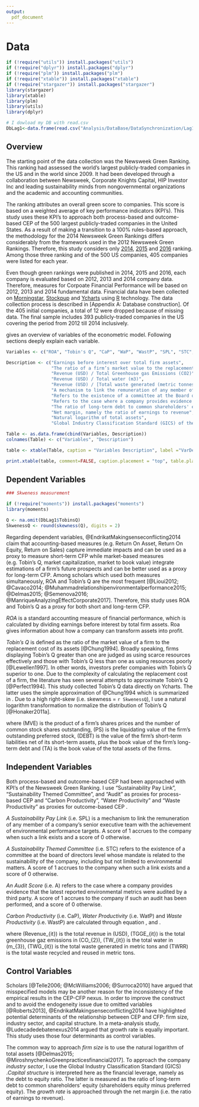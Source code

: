```yaml
---
output:
  pdf_document
---
```

# Data 

```r
if (!require("utils")) install.packages("utils")
if (!require("dplyr")) install.packages("dplyr")
if (!require("plm")) install.packages("plm")
if (!require("xtable")) install.packages("xtable")
if (!require("stargazer")) install.packages("stargazer")
library(stargazer)
library(xtable)
library(plm)
library(utils)
library(dplyr)

# I dowload my DB with read.csv
DbLag1<-data.frame(read.csv("Analysis/DataBase/DataSynchronization/Lag1.csv", sep = ",",stringsAsFactors=FALSE, header = TRUE ))

```


## Overview

The starting point of the data collection was the Newsweek Green Ranking. This ranking had assessed the world’s largest publicly-traded companies in the US and in the world since 2009. It had been developed through a collaboration between Newsweek, Corporate Knights Capital, HIP Investor Inc and leading sustainability minds from nongovernmental organizations and the academic and accounting communities. 

The ranking attributes an overall green score to companies. This score is based on a weighted average of key performance indicators (KPI's). This study uses these KPI's to approach both process-based and outcome-based CEP of the 500 largest publicly-traded companies in the United States. As a result of making a transition to a 100% rules-based approach, the methodology for the 2014 Newsweek Green Rankings differs considerably from the framework used in the 2012 Newsweek Green Rankings. Therefore, this study considers only [2014](http://www.newsweek.com/green/worlds-greenest-companies-2014), [2015](http://www.newsweek.com/green-2015/top-green-companies-world-2015) and [2016](http://www.newsweek.com/green-2016/top-green-companies-world-2016) ranking. Among those three ranking and of the 500 US companies, 405 companies were listed for each year.


Even though green rankings were published in 2014, 2015 and 2016, each company is evaluated based on 2012, 2013 and 2014 company data. Therefore, measures for Corpoate Financial Performance will be based on 2012, 2013 and 2014 fundamental data. Financial data have been collected on [Morningstar](http://www.morningstar.be/be/default.aspx), [Stockpup](http://www.stockpup.com/) and [Ycharts](https://ycharts.com/) using [R](https://cran.r-project.org/) technology. The data collection process is described in [Appendix A: Database construction]. Of the 405 initial companies, a total of 12 were dropped because of missing data. The final sample includes 393 publicly-traded companies in the US covering the period from 2012 till 2014 inclusively. 

\autoref{VarDef} gives an overview of variables of the econometric model. Following sections deeply explain each variable.
```r

Variables <- c("ROA", "Tobin's Q", "CaP", "WaP", "WastP", "SPL", "STC", "A", "Leverage", "Growth", "Firm Size", "Industry")

Description <- c("Earnings before interest over total firm assets",
                 "The ratio of a firm’s market value to the replacement cost of its assets",
                 "Revenue (USD) / Total Greenhouse gas Emissions (CO2)",
                 "Revenue (USD) / Total water (m3)",
                 "Revenue (USD) / [Total waste generated (metric tonnes)–waste recycled/reused (tones)]",
                 "A mechanism to link the remuneration of any member of a company's senior executive team with the achievement of environmental performance targets. Dummy variable which equals 1 if such a link exists and 0 otherwise",
                 "Refers to the existence of a committee at the Board of Directors level whose mandate is related to the sustainability of the company, including but not limited to environmental matters. Dummy variable which equals 1 if such a committee exists and 0 otherwise",
                 "Refers to the case where a company provides evidence that the latest reported environmental metrics were audited by a third party. Dummy variable which equals 1 if such evidences exist and 0 otherwise",
                 "The ratio of long-term debt to common shareholders' equity (shareholders equity minus preferred equity)",
                 "Net margin, namely the ratio of earnings to revenue",
                 "Natural logarithm of total assets",
                 "Global Industry Classification Standard (GICS) of the firm. The variable takes a value from 1 to 10 where 1 = Consumer Discretionary, 2 = Consumer Staples, 3 = Energy, 4 = Financials, 5 = Health Care, 6 = Industrials, 7 = Information Technology, 8 = Materials, 9 = Pharmaceuticals / Biotechnology, 10 = Telecommunication Services and 11 = Utilities")

Table <- as.data.frame(cbind(Variables, Description))
colnames(Table) <- c("Variables", "Description")

table <- xtable(Table, caption = "Variables Description", label ="VarDef", align = c("l","p{3cm}", "p{10cm}"))

print.xtable(table, comment=FALSE, caption.placement = "top", table.placement = "h", hline.after = c(-1,-1,0,12))

```


## Dependent Variables

```r
### Skweness measurement

if (!require("moments")) install.packages("moments")
library(moments)

Q <- na.omit(DbLag1$TobinsQ)
SkwenessQ <- round(skewness(Q), digits = 2)
```

Regarding dependent variables, @EndrikatMakingsenseconflicting2014 claim that accounting-based measures (e.g. Return On Asset, Return On Equity, Return on Sales) capture immediate impacts and can be used as a proxy to measure short-term CFP while market-based measures (e.g. Tobin's Q, market capitalization, market to book value) integrate estimations of a firm’s future prospects and can be better used as a proxy for long-term CFP. Among scholars which used both measures simultaneously, ROA and Tobin's Q are the most frequent [@Lioui2012; @Cavaco2014; @Muhammadrelationshipenvironmentalperformance2015; @Delmas2015; @Semenova2016; @ManriqueAnalyzingEffectCorporate2017]. Therefore, this study uses ROA and Tobin's Q as a proxy for both short and long-term CFP.

*ROA* is a standard accounting measure of financial performance, which is calculated by dividing earnings before interest by total firm assets. Roa gives information about how a company can transform assets into profit. 

*Tobin's Q* is defined as the ratio of the market value of a firm to the replacement cost of its assets [@Chung1994]. Broadly speaking, firms displaying Tobin’s Q greater than one are judged as using scarce resources effectively and those with Tobin’s Q less than one as using resources poorly [@Lewellen1997]. In other words, investors prefer companies with Tobin's Q superior to one. Due to the complexity of calculating the replacement cost of a firm, the literature has seen several attempts to approximate Tobin's Q [@Perfect1994]. This study collected Tobin's Q data directly on Ycharts. The latter uses the simple approximation of @Chung1994 which is summarized in \autoref{Chung}. Due to a high right-skew (i.e. skewness = `r SkwenessQ `), I use a natural logarithm transformation to normalize the distribution of Tobin's Q [@Honaker2011a].

\begin{equation}
Tobin's Q = \frac{MVE + PS + DEBT}{TA}
\label{Chung}
\end{equation}


where \(MVE\) is the product of a firm's shares prices and the number of common stock shares outstanding, \(PS\) is the liquidating value of the firm's outstanding preferred stock, \(DEBT\) is the value of the firm's short-term liabilities net of its short-term assets, plus the book value of the firm's long-term debt and \(TA\) is the book value of the total assets of the firms.

\newpage
## Independent Variables


Both process-based and outcome-based CEP had been approached with KPI's of the Newsweek Green Ranking. I use “Sustainability Pay Link”, “Sustainability Themed Committee”, and “Audit” as proxies for process-based CEP and "Carbon Productivity", "Water Productivity" and "Waste Productivity" as proxies for outcome-based CEP \footnote{Newsweek Green Ranking has another KPI that captures outcome-based CEP (i.e. Energy Productivity). Due to multicollinearity concern (Variance Inflaction Factor superior to 5 for both Energy and Carbon Productivity),  I do not consider it into my model.}.

*A Sustainability Pay Link* (i.e. SPL) is a mechanism to link the remuneration of any member of a company’s senior executive team with the achievement of environmental performance targets. A score of 1 accrues to the company when such a link exists and a score of 0 otherwise.

*A Sustainability Themed Committee* (i.e. STC) refers to the existence of a committee at the board of directors level whose mandate is related to the sustainability of the company, including but not limited to environmental matters. A score of 1 accrues to the company when such a link exists and a score of 0 otherwise.

*An Audit Score* (i.e. A) refers to the case where a company provides evidence that the latest reported environmental metrics were audited by a third party. A score of 1 accrues to the company if such an audit has been performed, and a score of 0 otherwise.

*Carbon Productivity* (i.e. CaP), *Water Productivity* (i.e. WatP) and *Waste Productivity* (i.e. WastP) are calculated through equation \ref{CaP}, \ref{WatP} and \ref{WastP}. 


\begin{equation}
CaP_{it} = \frac{Revenue_{it}}{TGGE_{it}}
\label{CaP}
\end{equation}

\begin{equation}
WatP_{it} = \frac{Revenue_{it}}{TW_{it}}
\label{WatP}
\end{equation}

\begin{equation}
WastP_{it} = \frac{Revenue_{it}}{(TWG_{it} - TWRR_{it})}
\label{WastP}
\end{equation}

where \(Revenue_{it}\) is the total revenue in \(USD\), \(TGGE_{it}\) is the total greenhouse gaz emissions in \(CO_{2}\), \(TW_{it}\) is the total water in \(m_{3}\), \(TWG_{it}\) is the total waste generated in metric tons and \(TWRR\) is the total waste recycled and reused in metric tons.


## Control Variables


Scholars [@Telle2006; @McWilliams2006; @Surroca2010] have argued that misspecified models may be another reason for the inconsistency of the empirical results in the CEP-CFP nexus. In order to improve the construct and to avoid the endogeneity issue due to omitted variables [@Roberts2013], @EndrikatMakingsenseconflicting2014 have highlighted potential determinants of the relationship between CEP and CFP: firm size, industry sector, and capital structure. In a meta-analysis study, @Ludecadedebatenexus2014 argued that growth rate is equally important. This study uses those four determinants as control variables.

The common way to approach *firm size* is to use the natural logarithm of total assets [@Delmas2015; @MiroshnychenkoGreenpracticesfinancial2017]. To approach the company *industry sector*, I use the Global Industry Classification Standard (GICS) \footnote{The GICS classification is composed of eleven industry sectors, namely : Consumer Discretionary, Consumer Staples, Energy, Financials, Health Care, Industrials, Information Technology, Materials, Pharmaceuticals / Biotechnology, Telecommunication Services and Utilities.}.*Capital structure* is interpreted here as the financial leverage, namely as the debt to equity ratio. The latter is measured as the ratio of long-term debt to common shareholders’ equity (shareholders equity minus preferred equity). The *growth rate* is approached through the net margin (i.e. the ratio of earnings to revenue).

 















